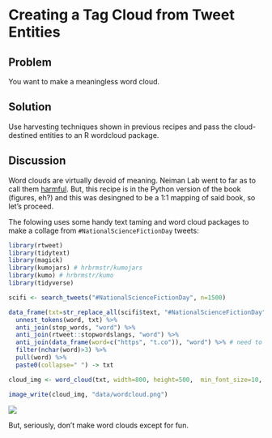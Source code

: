 # Creating a Tag Cloud from Tweet Entities

## Problem

You want to make a meaningless word cloud.

## Solution

Use harvesting techniques shown in previous recipes and pass the cloud-destined entities to an R wordcloud package.

## Discussion

Word clouds are virtually devoid of meaning. Neiman Lab went to far as to call them [harmful](http://www.niemanlab.org/2011/10/word-clouds-considered-harmful/). But, this recipe is in the Python version of the book (figures, eh?) and this was desingned to be a 1:1 mapping of said book, so let's proceed.

The folowing uses some handy text taming and word cloud packages to make a collage from `#NationalScienceFictionDay` tweets:

```r
library(rtweet)
library(tidytext)
library(magick)
library(kumojars) # hrbrmstr/kumojars
library(kumo) # hrbrmstr/kumo
library(tidyverse)
```
```r
scifi <- search_tweets("#NationalScienceFictionDay", n=1500)

data_frame(txt=str_replace_all(scifi$text, "#NationalScienceFictionDay", "")) %>% 
  unnest_tokens(word, txt) %>% 
  anti_join(stop_words, "word") %>% 
  anti_join(rtweet::stopwordslangs, "word") %>% 
  anti_join(data_frame(word=c("https", "t.co")), "word") %>% # need to make a more technical stopwords list or clean up the text better
  filter(nchar(word)>3) %>% 
  pull(word) %>% 
  paste0(collapse=" ") -> txt

cloud_img <- word_cloud(txt, width=800, height=500,  min_font_size=10, max_font_size=60, scale="log")

image_write(cloud_img, "data/wordcloud.png")
```

![](data/wordcloud.png)

But, seriously, don't make word clouds except for fun.